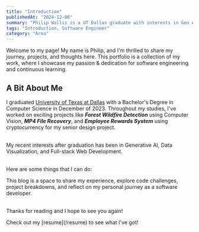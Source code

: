 ```yaml
---
title: "Introduction"
publishedAt: "2024-12-06"
summary: "Philip Wallis is a UT Dallas graduate with interests in Gen AI, Data Visualization, and Web Development"
tags: "Introduction, Software Engineer"
category: "Area"
---
```


Welcome to my page! My name is Philip, and I'm thrilled to share my journey,
projects, and thoughts here. This portfolio is a collection of my work, where I
showcase my passion & dedication for software engineering and continuous
learning.

## A Bit About Me

I graduated [University of Texas at Dallas](https://www.utdallas.edu/) with a Bachelor's Degree in Computer Science in December of 2023.
Throughout my studies, I've worked on exciting projects like _**Forest Wildfire Detection**_ using Computer Vision, _**MP4 File Recovery**_, and _**Employee Rewards System**_ using cryptocurrency for my senior design project.

\
My recent interests after graduation has been in Generative AI, Data Visualization, and Full-stack Web Development.

\
Here are some things that I can do:

<Table
  data={{
    headers: ["Category", "Ability"],
    rows: [
      [
        "Languages",
        "Java, Python, TypeScript, JavaScript, SQL, HTML, CSS, C/C++, Shell",
      ],
      [
        "Libraries",
        "React, Next.js, Vite, TailwindCSS, Auth.js, Express.js, Prisma, tRPC, PyTorch, TensorFlow, Pandas, NumPy, scikit-learn, matplotlib, seaborn",
      ],
      [
        "Tools/Others",
        "Git, GitHub, CI/CD, AWS, GCP, Cloudflare, REST API Development, Postman, Agile, Technical Communication & Writing, Project Management, Problem Solving",
      ],
    ],
  }}
/>

This blog is a space to share my experience, explore code challenges, project breakdowns, and reflect on my personal journey as a software developer.

\
Thanks for reading and I hope to see you again!

<Callout emoji="💡">
  Check out my [resume](/resume) to see what I've got!
</Callout>
